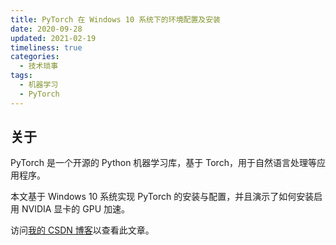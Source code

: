 ```yaml
---
title: PyTorch 在 Windows 10 系统下的环境配置及安装
date: 2020-09-28
updated: 2021-02-19
timeliness: true
categories:
  - 技术琐事
tags:
  - 机器学习
  - PyTorch
---
```


## 关于

PyTorch 是一个开源的 Python 机器学习库，基于 Torch，用于自然语言处理等应用程序。

本文基于 Windows 10 系统实现 PyTorch 的安装与配置，并且演示了如何安装启用 NVIDIA 显卡的 GPU 加速。

访问[我的 CSDN 博客](https://blog.csdn.net/qq_43374102/article/details/108857215)以查看此文章。
